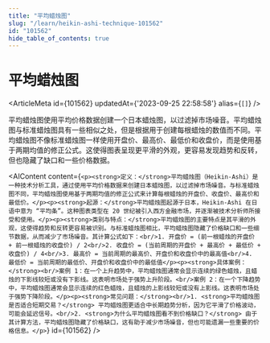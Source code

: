 ```yaml
---
title: "平均蜡烛图"
slug: "/learn/heikin-ashi-technique-101562"
id: "101562"
hide_table_of_contents: true
---
```



# 平均蜡烛图

<ArticleMeta id={101562} updatedAt={'2023-09-25 22:58:58'} alias={`[]`} />
<div className='border-solid border-b border-t-0 my-4 border-[var(--ifm-color-gray-300)]' />

平均蜡烛图使用平均价格数据创建一个日本蜡烛图，以过滤掉市场噪音。平均蜡烛图与标准蜡烛图具有一些相似之处，但是根据用于创建每根蜡烛的数值而不同。平均蜡烛图不像标准蜡烛图一样使用开盘价、最高价、最低价和收盘价，而是使用基于两期均值的修正公式。这使得图表呈现更平滑的外观，更容易发现趋势和反转，但也隐藏了缺口和一些价格数据。

<AIContent content={`<p><strong>定义：</strong>平均蜡烛图（Heikin-Ashi）是一种技术分析工具，通过使用平均价格数据来创建日本蜡烛图，以过滤掉市场噪音。与标准蜡烛图不同，平均蜡烛图使用基于两期均值的修正公式来计算每根蜡烛的开盘价、收盘价、最高价和最低价。</p><p><strong>起源：</strong>平均蜡烛图起源于日本，Heikin-Ashi 在日语中意为 “平均条”。这种图表类型在 20 世纪被引入西方金融市场，并逐渐被技术分析师所接受和使用。</p><p><strong>类别与特点：</strong>平均蜡烛图的主要特点是其平滑的外观，这使得趋势和反转更容易被识别。与标准蜡烛图相比，平均蜡烛图隐藏了价格缺口和一些细节数据，从而减少了市场噪音。其计算公式如下：<br/>1. 开盘价 = (前一根蜡烛的开盘价 + 前一根蜡烛的收盘价) / 2<br/>2. 收盘价 = (当前周期的开盘价 + 最高价 + 最低价 + 收盘价) / 4<br/>3. 最高价 = 当前周期的最高价、开盘价和收盘价中的最高值<br/>4. 最低价 = 当前周期的最低价、开盘价和收盘价中的最低值</p><p><strong>具体案例：</strong><br/>案例 1：在一个上升趋势中，平均蜡烛图通常会显示连续的绿色蜡烛，且蜡烛的下影线较短或没有下影线。这表明市场处于强势上升阶段。<br/>案例 2：在一个下降趋势中，平均蜡烛图通常会显示连续的红色蜡烛，且蜡烛的上影线较短或没有上影线。这表明市场处于强势下降阶段。</p><p><strong>常见问题：</strong><br/>1. <strong>平均蜡烛图是否适合短期交易？</strong> 平均蜡烛图更适合中长期趋势分析，因为它平滑了价格波动，可能会延迟信号。<br/>2. <strong>为什么平均蜡烛图看不到价格缺口？</strong> 由于其计算方法，平均蜡烛图隐藏了价格缺口，这有助于减少市场噪音，但也可能遗漏一些重要的价格信息。</p>`} id={101562} />
